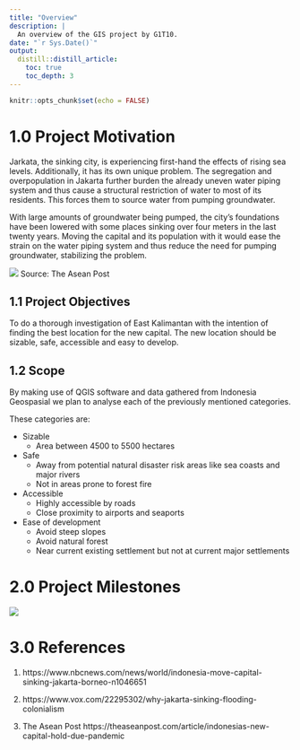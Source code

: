 ```yaml
---
title: "Overview"
description: |
  An overview of the GIS project by G1T10.
date: "`r Sys.Date()`"
output: 
  distill::distill_article:
    toc: true
    toc_depth: 3
---
```


```r
knitr::opts_chunk$set(echo = FALSE)
```

# 1.0	Project Motivation

Jarkata, the sinking city, is experiencing first-hand the effects of rising sea levels. Additionally,  it has its own unique problem. The segregation and overpopulation in Jakarta further burden the already uneven water piping system and thus cause a structural restriction of water to most of its residents. This forces them to source water from pumping groundwater. 

With large amounts of groundwater being pumped, the city’s foundations have been lowered with some places sinking over four meters in the last twenty years. Moving the capital and its population with it would ease the strain on the water piping system and thus reduce the need for pumping groundwater, stabilizing the problem. 


![](img/new_capital.jpg)
Source: The Asean Post

## 1.1	Project Objectives
  
To do a thorough investigation of East Kalimantan with the intention of finding the best location for the new capital. The new location should be sizable, safe, accessible and easy to develop.

## 1.2	Scope

By making use of QGIS software and data gathered from Indonesia Geospasial we plan to analyse each of the previously mentioned categories.

These categories are:

* Sizable
  + Area between 4500 to 5500 hectares

* Safe
  + Away from potential natural disaster risk areas like sea coasts and major rivers
  + Not in areas prone to forest fire

* Accessible
  + Highly accessible by roads
  + Close proximity to airports and seaports

* Ease of development
  + Avoid steep slopes
  + Avoid natural forest
  + Near current existing settlement but not at current major settlements


# 2.0	Project Milestones

![](img/GanttChart201.jpg)

# 3.0 References
1. https://www.nbcnews.com/news/world/indonesia-move-capital-sinking-jakarta-borneo-n1046651

2. https://www.vox.com/22295302/why-jakarta-sinking-flooding-colonialism 

3. The Asean Post https://theaseanpost.com/article/indonesias-new-capital-hold-due-pandemic

